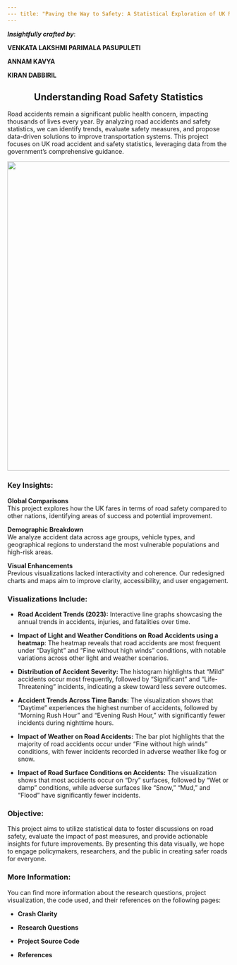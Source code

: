 ```yaml
---
--- title: "Paving the Way to Safety: A Statistical Exploration of UK Road Accidents" format: html editor: visual ---
---
```


***Insightfully crafted by***:

**VENKATA LAKSHMI PARIMALA PASUPULETI**

**ANNAM KAVYA**

**KIRAN DABBIRIL**

::: {style="text-align: center;"}
## **Understanding Road Safety Statistics**
:::

Road accidents remain a significant public health concern, impacting thousands of lives every year. By analyzing road accidents and safety statistics, we can identify trends, evaluate safety measures, and propose data-driven solutions to improve transportation systems. This project focuses on UK road accident and safety statistics, leveraging data from the government’s comprehensive guidance.

![](Safetyfirst.jpg){fig-align="center" width="701"}

### Key Insights:

**Global Comparisons**\
This project explores how the UK fares in terms of road safety compared to other nations, identifying areas of success and potential improvement.

**Demographic Breakdown**\
We analyze accident data across age groups, vehicle types, and geographical regions to understand the most vulnerable populations and high-risk areas.

**Visual Enhancements**\
Previous visualizations lacked interactivity and coherence. Our redesigned charts and maps aim to improve clarity, accessibility, and user engagement.

### Visualizations Include:

-   **Road Accident Trends (2023):** Interactive line graphs showcasing the annual trends in accidents, injuries, and fatalities over time.

-   **Impact of Light and Weather Conditions on Road Accidents using a heatmap**: The heatmap reveals that road accidents are most frequent under "Daylight" and "Fine without high winds" conditions, with notable variations across other light and weather scenarios.

-   **Distribution of Accident Severity:** The histogram highlights that "Mild" accidents occur most frequently, followed by "Significant" and "Life-Threatening" incidents, indicating a skew toward less severe outcomes.

-   **Accident Trends Across Time Bands:** The visualization shows that "Daytime" experiences the highest number of accidents, followed by "Morning Rush Hour" and "Evening Rush Hour," with significantly fewer incidents during nighttime hours.

-   **Impact of Weather on Road Accidents:** The bar plot highlights that the majority of road accidents occur under "Fine without high winds" conditions, with fewer incidents recorded in adverse weather like fog or snow.

-   **Impact of Road Surface Conditions on Accidents:** The visualization shows that most accidents occur on "Dry" surfaces, followed by "Wet or damp" conditions, while adverse surfaces like "Snow," "Mud," and "Flood" have significantly fewer incidents.

### Objective:

This project aims to utilize statistical data to foster discussions on road safety, evaluate the impact of past measures, and provide actionable insights for future improvements. By presenting this data visually, we hope to engage policymakers, researchers, and the public in creating safer roads for everyone.

### More Information:

You can find more information about the research questions, project visualization, the code used, and their references on the following pages:

-   **Crash Clarity**

-   **Research Questions**

-   **Project Source Code**

-   **References**
